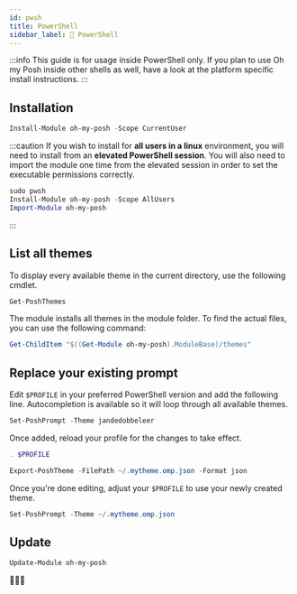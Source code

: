 ```yaml
---
id: pwsh
title: PowerShell
sidebar_label: 🐚 PowerShell
---
```



:::info
This guide is for usage inside PowerShell only. If you plan to use Oh my Posh inside other shells as well,
have a look at the platform specific install instructions.
:::

## Installation

```powershell
Install-Module oh-my-posh -Scope CurrentUser
```

:::caution
If you wish to install for **all users in a linux** environment, you will need to install from an **elevated PowerShell session**.
You will also need to import the module one time from the elevated session in order to set the executable permissions correctly.

```powershell
sudo pwsh
Install-Module oh-my-posh -Scope AllUsers
Import-Module oh-my-posh
```
:::

## List all themes

To display every available theme in the current directory, use the following
cmdlet.

```powershell
Get-PoshThemes
```

The module installs all themes in the module folder. To find the actual files, you can use the following command:

```powershell
Get-ChildItem "$((Get-Module oh-my-posh).ModuleBase)/themes"
```

## Replace your existing prompt

Edit `$PROFILE` in your preferred PowerShell version and add the following line. Autocompletion is available so it will loop
through all available themes.

```powershell
Set-PoshPrompt -Theme jandedobbeleer
```

Once added, reload your profile for the changes to take effect.

```powershell
. $PROFILE
```

<Customize />

```powershell
Export-PoshTheme -FilePath ~/.mytheme.omp.json -Format json
```

Once you're done editing, adjust your `$PROFILE` to use your newly created theme.

```powershell
Set-PoshPrompt -Theme ~/.mytheme.omp.json
```

## Update

```powershell
Update-Module oh-my-posh
```

🎉🎉🎉

[scoop]: https://scoop.sh/
[wt]: https://github.com/microsoft/terminal
[powershell]: https://www.powershellgallery.com/packages/oh-my-posh
[configuration]: /docs/configure
